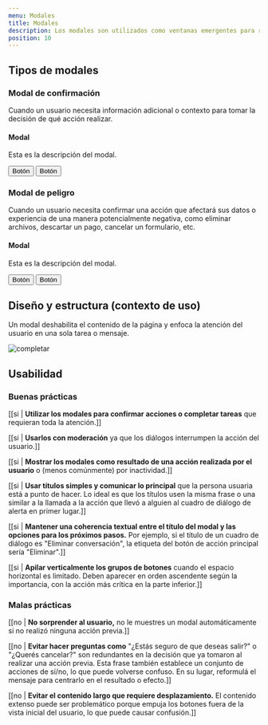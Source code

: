 ```yaml
---
menu: Modales
title: Modales
description: Los modales son utilizados como ventanas emergentes para resaltar contenido importante en una página haciendo foco en una sola tarea o mensaje. También bloquean otras interacciones para los usuarios.
position: 10
---
```




## Tipos de modales

### Modal de confirmación

Cuando un usuario necesita información adicional o contexto para tomar la decisión de qué acción realizar.

<Example>
  <div class="modal d-block" tabindex="-1" role="dialog">
    <div class="modal-dialog modal-sm" role="document">
      <div class="modal-content">
        <div class="modal-header"><h4 class="modal-title">Modal</h4></div>
        <div class="modal-body"><p>Esta es la descripción del modal.</p></div>
        <div class="modal-footer">
          <button type="button" class="btn btn-link" data-dismiss="modal">
            Botón
          </button>
          <button type="button" class="btn btn-primary">Botón</button>
        </div>
      </div>
    </div>
  </div>
  <div class=" show"></div>
</Example>

### Modal de peligro

Cuando un usuario necesita confirmar una acción que afectará sus datos o experiencia de una manera potencialmente negativa, como eliminar archivos, descartar un pago, cancelar un formulario, etc.

<Example class="content-3">
  <div class="modal d-block" tabindex="-1" role="dialog">
    <div class="modal-dialog modal-sm" role="document">
      <div class="modal-content">
        <div class="modal-header"><h4 class="modal-title">Modal</h4></div>
        <div class="modal-body"><p>Esta es la descripción del modal.</p></div>
        <div class="modal-footer">
          <button type="button" class="btn btn-secondary" data-dismiss="modal">
            Botón
          </button>
          <button type="button" class="btn btn-danger">Botón</button>
        </div>
      </div>
    </div>
  </div>
  <div class=" show"></div>
</Example>

## Diseño y estructura (contexto de uso)

Un modal deshabilita el contenido de la página y enfoca la atención del usuario en una sola tarea o mensaje.

![completar](/componentes/modals/modal.svg)

## Usabilidad

### Buenas prácticas

[[si | **Utilizar los modales para confirmar acciones o completar tareas** que requieran toda la atención.]]

[[si | **Usarlos con moderación** ya que los diálogos interrumpen la acción del usuario.]]

[[si | **Mostrar los modales como resultado de una acción realizada por el usuario** o (menos comúnmente) por inactividad.]]

[[si | **Usar títulos simples y comunicar lo principal** que la persona usuaria está a punto de hacer. Lo ideal es que los títulos usen la misma frase o una similar a la llamada a la acción que llevó a alguien al cuadro de diálogo de alerta en primer lugar.]]

[[si | **Mantener una coherencia textual entre el título del modal y las opciones para los próximos pasos.** Por ejemplo, si el título de un cuadro de diálogo es "Eliminar conversación", la etiqueta del botón de acción principal sería "Eliminar".]]

[[si | **Apilar verticalmente los grupos de botones** cuando el espacio horizontal es limitado. Deben aparecer en orden ascendente según la importancia, con la acción más crítica en la parte inferior.]]

### Malas prácticas

[[no | **No sorprender al usuario,** no le muestres un modal automáticamente si no realizó ninguna acción previa.]]

[[no | **Evitar hacer preguntas como** "¿Estás seguro de que deseas salir?" o "¿Querés cancelar?" son redundantes en la decisión que ya tomaron al realizar una acción previa. Esta frase también establece un conjunto de acciones de sí/no, lo que puede volverse confuso. En su lugar, reformulá el mensaje para centrarlo en el resultado o efecto.]]

[[no | **Evitar el contenido largo que requiere desplazamiento.** El contenido extenso puede ser problemático porque empuja los botones fuera de la vista inicial del usuario, lo que puede causar confusión.]]